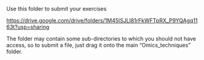 Use this folder to submit your exercises

[https://drive.google.com/drive/folders/1M45lSJLl81rFkWFTpRX_P9YQAgq1163t?usp=sharing](https://drive.google.com/drive/folders/1M45lSJLl81rFkWFTpRX_P9YQAgq1163t?usp=sharing)

The folder may contain some sub-directories to which you should not have access, so to submit a file, just drag it onto the main "Omics_techniques" folder.

